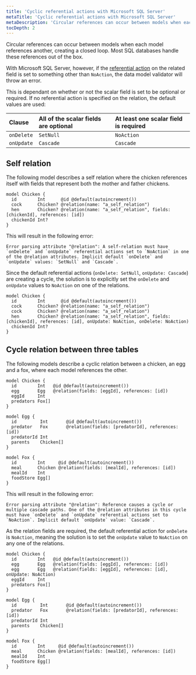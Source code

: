 ```yaml
---
title: 'Cyclic referential actions with Microsoft SQL Server'
metaTitle: 'Cyclic referential actions with Microsoft SQL Server'
metaDescription: 'Circular references can occur between models when each model references another creating a closed loop. Since Microsoft SQL Server does not handle these situations out of the box, learn how to solve this problem.'
tocDepth: 2
---
```


<TopBlock>

Circular references can occur between models when each model references another, creating a closed loop. Most SQL databases handle these references out of the box. 

With Microsoft SQL Server, however, if the [referential action](./) on the related field is set to something other than `NoAction`, the data model validator will throw an error.

This is dependant on whether or not the scalar field is set to be optional or required. If no referential action is specified on the relation, the default values are used:

| Clause     | All of the scalar fields are optional | At least one scalar field is required |
| :--------- | :----------------------- | :------------------------------------ |
| `onDelete` | `SetNull`                | `NoAction`                            |
| `onUpdate` | `Cascade`                | `Cascade`                             |

</TopBlock>

## Self relation

The following model describes a self relation where the chicken references itself with fields that represent both the mother and father chickens.

```prisma
model Chicken {
  id        Int      @id @default(autoincrement())
  cock      Chicken? @relation(name: "a_self_relation")
  hen       Chicken? @relation(name: "a_self_relation", fields: [chickenId], references: [id])
  chickenId Int?
}
```

This will result in the following error:

```terminal
Error parsing attribute "@relation": A self-relation must have `onDelete` and `onUpdate` referential actions set to `NoAction` in one of the @relation attributes. Implicit default `onDelete` and `onUpdate` values: `SetNull` and `Cascade`.
```

Since the default referential actions (`onDelete: SetNull`, `onUpdate: Cascade`) are creating a cycle, the solution is to explicitly set the `onDelete` and `onUpdate` values to `NoAction` on one of the relations.

```prisma highlight=5;delete|6;add
model Chicken {
  id        Int      @id @default(autoincrement())
  cock      Chicken? @relation(name: "a_self_relation")
  cock      Chicken? @relation(name: "a_self_relation")
  hen       Chicken? @relation(name: "a_self_relation", fields: [chickenId], references: [id], onUpdate: NoAction, onDelete: NoAction)
  chickenId Int?
}
```

## Cycle relation between three tables

The following models describe a cyclic relation between a chicken, an egg and a fox, where each model references the other.

```prisma
model Chicken {
  id        Int   @id @default(autoincrement())
  egg       Egg   @relation(fields: [eggId], references: [id])
  eggId     Int
  predators Fox[]
}

model Egg {
  id         Int       @id @default(autoincrement())
  predator   Fox       @relation(fields: [predatorId], references: [id])
  predatorId Int
  parents    Chicken[]
}

model Fox {
  id        Int     @id @default(autoincrement())
  meal      Chicken @relation(fields: [mealId], references: [id])
  mealId    Int
  foodStore Egg[]
}
```

This will result in the following error:

```terminal
Error parsing attribute "@relation": Reference causes a cycle or multiple cascade paths. One of the @relation attributes in this cycle must have `onDelete` and `onUpdate` referential actions set to `NoAction`. Implicit default `onUpdate` value: `Cascade`.
```

As the relation fields are required, the default referential action for `onDelete` is `NoAction`, meaning the solution is to set the `onUpdate` value to `NoAction` on any one of the relations.

```prisma highlight=3;delete|4;add
model Chicken {
  id        Int   @id @default(autoincrement())
  egg       Egg   @relation(fields: [eggId], references: [id])
  egg       Egg   @relation(fields: [eggId], references: [id], onUpdate: NoAction)
  eggId     Int
  predators Fox[]
}

model Egg {
  id         Int       @id @default(autoincrement())
  predator   Fox       @relation(fields: [predatorId], references: [id])
  predatorId Int
  parents    Chicken[]
}

model Fox {
  id        Int     @id @default(autoincrement())
  meal      Chicken @relation(fields: [mealId], references: [id])
  mealId    Int
  foodStore Egg[]
}
```